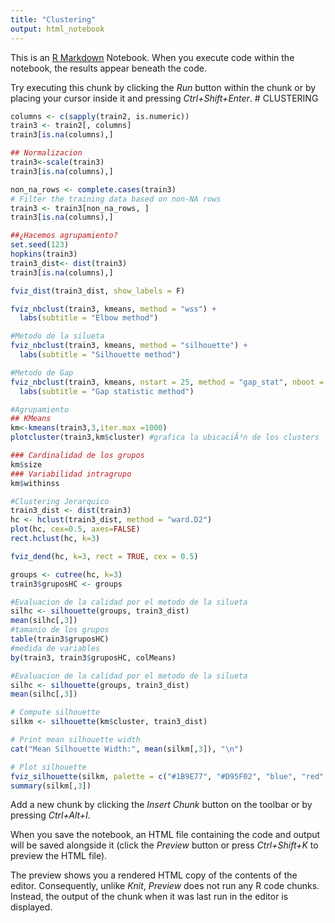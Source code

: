 ```yaml
---
title: "Clustering"
output: html_notebook
---
```


This is an [R Markdown](http://rmarkdown.rstudio.com) Notebook. When you execute code within the notebook, the results appear beneath the code. 

Try executing this chunk by clicking the *Run* button within the chunk or by placing your cursor inside it and pressing *Ctrl+Shift+Enter*. 
# CLUSTERING
```r
columns <- c(sapply(train2, is.numeric))
train3 <- train2[, columns]
train3[is.na(columns),]
```


```r
## Normalizacion
train3<-scale(train3)
train3[is.na(columns),]
```

```r
non_na_rows <- complete.cases(train3)
# Filter the training data based on non-NA rows
train3 <- train3[non_na_rows, ]
train3[is.na(columns),]
```


```r
##¿Hacemos agrupamiento?
set.seed(123)
hopkins(train3)
train3_dist<- dist(train3)
train3[is.na(columns),]
```


```r
fviz_dist(train3_dist, show_labels = F)
```


```r
fviz_nbclust(train3, kmeans, method = "wss") +
  labs(subtitle = "Elbow method")

#Metodo de la silueta
fviz_nbclust(train3, kmeans, method = "silhouette") +
  labs(subtitle = "Silhouette method")

#Metodo de Gap
fviz_nbclust(train3, kmeans, nstart = 25, method = "gap_stat", nboot = 50, verbose = F)+
  labs(subtitle = "Gap statistic method")
```


```r
#Agrupamiento
## KMeans
km<-kmeans(train3,3,iter.max =1000)
plotcluster(train3,km$cluster) #grafica la ubicaciÃ³n de los clusters
```


```r
### Cardinalidad de los grupos
km$size
### Variabilidad intragrupo
km$withinss
```


```r
#Clustering Jerarquico
train3_dist <- dist(train3)
hc <- hclust(train3_dist, method = "ward.D2")
plot(hc, cex=0.5, axes=FALSE)
rect.hclust(hc, k=3)
```


```r
fviz_dend(hc, k=3, rect = TRUE, cex = 0.5)

groups <- cutree(hc, k=3)
train3$gruposHC <- groups
```


```r
#Evaluacion de la calidad por el metodo de la silueta
silhc <- silhouette(groups, train3_dist)
mean(silhc[,3])
#tamanio de los grupos
table(train3$gruposHC)
#medida de variables
by(train3, train3$gruposHC, colMeans)
```


```r
#Evaluacion de la calidad por el metodo de la silueta
silhc <- silhouette(groups, train3_dist)
mean(silhc[,3])
```


```r
# Compute silhouette
silkm <- silhouette(km$cluster, train3_dist)

# Print mean silhouette width
cat("Mean Silhouette Width:", mean(silkm[,3]), "\n")

# Plot silhouette
fviz_silhouette(silkm, palette = c("#1B9E77", "#D95F02", "blue", "red", "yellow", "pink", "purple"))
summary(silkm[,3])
```

Add a new chunk by clicking the *Insert Chunk* button on the toolbar or by pressing *Ctrl+Alt+I*.

When you save the notebook, an HTML file containing the code and output will be saved alongside it (click the *Preview* button or press *Ctrl+Shift+K* to preview the HTML file).

The preview shows you a rendered HTML copy of the contents of the editor. Consequently, unlike *Knit*, *Preview* does not run any R code chunks. Instead, the output of the chunk when it was last run in the editor is displayed.
